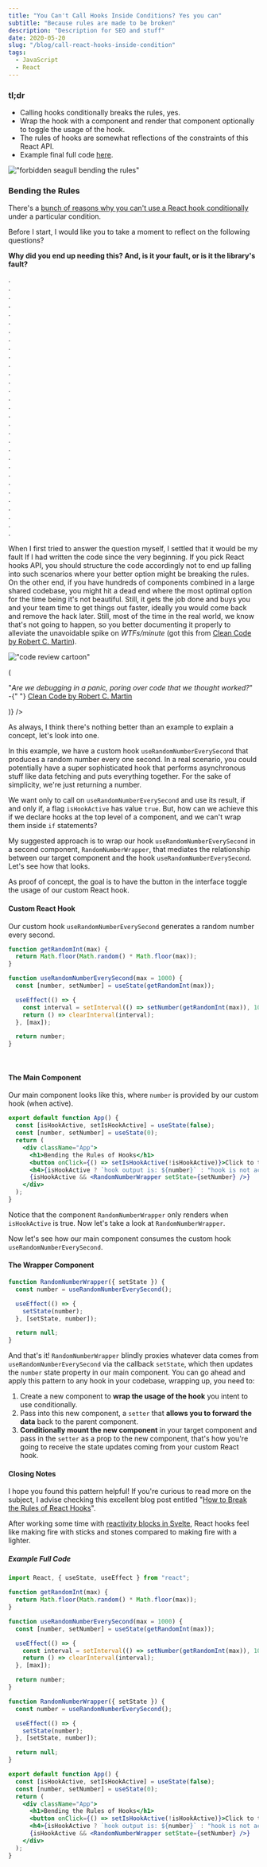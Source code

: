 ```yaml
---
title: "You Can't Call Hooks Inside Conditions? Yes you can"
subtitle: "Because rules are made to be broken"
description: "Description for SEO and stuff"
date: 2020-05-20
slug: "/blog/call-react-hooks-inside-condition"
tags:
  - JavaScript
  - React
---
```



<ScrollToTopButton />

### tl;dr

- Calling hooks conditionally breaks the rules, yes.
- Wrap the hook with a component and render that component optionally to toggle the usage of the hook.
- The rules of hooks are somewhat reflections of the constraints of this React API.
- Example final full code [here](#example-full-code).

!["forbidden seagull bending the rules"](./images/forbidden-seagull.png)

<Caption source={"https://www.flickr.com/photos/sameli/1898511953"} />

### Bending the Rules

There's a <a href="https://reactjs.org/docs/hooks-rules.html" target="_blank" title="Rules of Hooks - React">bunch of reasons why you can't use a React hook conditionally</a> under a particular condition.

Before I start, I would like you to take a moment to reflect on the following questions?

**Why did you end up needing this? And, is it your fault, or is it the library's fault?**

. <br />
. <br />
. <br />
. <br />
. <br />
. <br />
. <br />
. <br />
. <br />
. <br />
. <br />
. <br />
. <br />
. <br />
. <br />
. <br />
. <br />
. <br />
. <br />
. <br />
. <br />
. <br />
. <br />
. <br />
. <br />
. <br />
. <br />
. <br />
. <br />
. <br />
. <br />

When I first tried to answer the question myself, I settled that it would be my fault If I had written the code since the very beginning.
If you pick React hooks API, you should structure the code accordingly not to end up falling into such scenarios where your better option might be breaking the rules. On the other end, if you have hundreds of components combined in a large shared codebase, you might hit a dead end where the most optimal option for the time being it's not beautiful. Still, it gets the job done and buys you and your team time to get things out faster, ideally you would come back and remove the hack later. Still, most of the time in the real world, we know that's not going to happen, so you better documenting it properly to alleviate the unavoidable spike on _WTFs/minute_ (got this from <a href="https://www.amazon.com/gp/product/0132350882/ref=as_li_tl?ie=UTF8&camp=1789&creative=9325&creativeASIN=0132350882&linkCode=as2&tag=goodguydaniel-20&linkId=7d43375b6b0cd381f5ce0e61779b6fc5" target="_blank" title="Clean Code: A Handbook of Agile Software Craftsmanship">Clean Code by Robert C. Martin</a>).

!["code review cartoon"](./images/wtfs-per-minute-code-review.png)

<Caption
  source={"https://www.osnews.com/story/19266/wtfsm/"}
  text={() => (
    <p>
      "<i>Are we debugging in a panic, poring over code that we thought worked?</i>" <br /> -{" "}
      <a
        href="https://www.amazon.com/gp/product/0132350882/ref=as_li_tl?ie=UTF8&camp=1789&creative=9325&creativeASIN=0132350882&linkCode=as2&tag=goodguydaniel-20&linkId=7d43375b6b0cd381f5ce0e61779b6fc5"
        target="_blank"
        title="Clean Code: A Handbook of Agile Software Craftsmanship"
      >
        Clean Code by Robert C. Martin
      </a>
    </p>
  )}
/>

As always, I think there's nothing better than an example to explain a concept, let's look into one.

In this example, we have a custom hook `useRandomNumberEverySecond` that produces a random number every one second. In a real scenario, you could potentially have a super sophisticated hook that performs asynchronous stuff like data fetching and puts everything together. For the sake of simplicity, we're just returning a number.

We want only to call on `useRandomNumberEverySecond` and use its result, if and only if, a flag `isHookActive` has value `true`. But, how can we achieve this if we declare hooks at the top level of a component, and we can't wrap them inside `if` statements?

My suggested approach is to wrap our hook `useRandomNumberEverySecond` in a second component, `RandomNumberWrapper`, that mediates the relationship between our target component and the hook `useRandomNumberEverySecond`. Let's see how that looks.

<GIF name="example-final-result" />
<Caption gif={true} />

As proof of concept, the goal is to have the button in the interface toggle the usage of our custom React hook.

#### Custom React Hook

Our custom hook `useRandomNumberEverySecond` generates a random number every second.

```js
function getRandomInt(max) {
  return Math.floor(Math.random() * Math.floor(max));
}

function useRandomNumberEverySecond(max = 1000) {
  const [number, setNumber] = useState(getRandomInt(max));

  useEffect(() => {
    const interval = setInterval(() => setNumber(getRandomInt(max)), 1000);
    return () => clearInterval(interval);
  }, [max]);

  return number;
}
```

<br />

#### The Main Component

Our main component looks like this, where `number` is provided by our custom hook (when active).

```jsx
export default function App() {
  const [isHookActive, setIsHookActive] = useState(false);
  const [number, setNumber] = useState(0);
  return (
    <div className="App">
      <h1>Bending the Rules of Hooks</h1>
      <button onClick={() => setIsHookActive(!isHookActive)}>Click to toggle custom hook usage</button>
      <h4>{isHookActive ? `hook output is: ${number}` : "hook is not active"}</h4>
      {isHookActive && <RandomNumberWrapper setState={setNumber} />}
    </div>
  );
}
```

Notice that the component `RandomNumberWrapper` only renders when `isHookActive` is true. Now let's take a look at `RandomNumberWrapper`.

Now let's see how our main component consumes the custom hook `useRandomNumberEverySecond`.

#### The Wrapper Component

```javascript
function RandomNumberWrapper({ setState }) {
  const number = useRandomNumberEverySecond();

  useEffect(() => {
    setState(number);
  }, [setState, number]);

  return null;
}
```

And that's it! `RandomNumberWrapper` blindly proxies whatever data comes from `useRandomNumberEverySecond` via the callback `setState`, which then updates the `number` state property in our main component. You can go ahead and apply this pattern to any hook in your codebase, wrapping up, you need to:

1. Create a new component to **wrap the usage of the hook** you intent to use conditionally.
2. Pass into this new component, a `setter` that **allows you to forward the data** back to the parent component.
3. **Conditionally mount the new component** in your target component and pass in the `setter` as a prop to the new component, that's how you're going to receive the state updates coming from your custom React hook.

#### Closing Notes

I hope you found this pattern helpful! If you're curious to read more on the subject, I advise checking this excellent blog post entitled "[How to Break the Rules of React Hooks](https://inventingwithmonster.io/20190207-break-the-rules-of-react-hooks/ "How to break the rules of React Hooks | Inventing With Monster")".

After working some time with <a href="https://svelte.dev/docs#3_$_marks_a_statement_as_reactive" target="_blank" title="API Docs Svelte">reactivity blocks in Svelte</a>, React hooks feel like making fire with sticks and stones compared to making fire with a lighter.

##### Example Full Code

<Accordion summary='Expand to see example full code'>

```jsx
import React, { useState, useEffect } from "react";

function getRandomInt(max) {
  return Math.floor(Math.random() * Math.floor(max));
}

function useRandomNumberEverySecond(max = 1000) {
  const [number, setNumber] = useState(getRandomInt(max));

  useEffect(() => {
    const interval = setInterval(() => setNumber(getRandomInt(max)), 1000);
    return () => clearInterval(interval);
  }, [max]);

  return number;
}

function RandomNumberWrapper({ setState }) {
  const number = useRandomNumberEverySecond();

  useEffect(() => {
    setState(number);
  }, [setState, number]);

  return null;
}

export default function App() {
  const [isHookActive, setIsHookActive] = useState(false);
  const [number, setNumber] = useState(0);
  return (
    <div className="App">
      <h1>Bending the Rules of Hooks</h1>
      <button onClick={() => setIsHookActive(!isHookActive)}>Click to toggle custom hook usage</button>
      <h4>{isHookActive ? `hook output is: ${number}` : "hook is not active"}</h4>
      {isHookActive && <RandomNumberWrapper setState={setNumber} />}
    </div>
  );
}
```

</Accordion>
